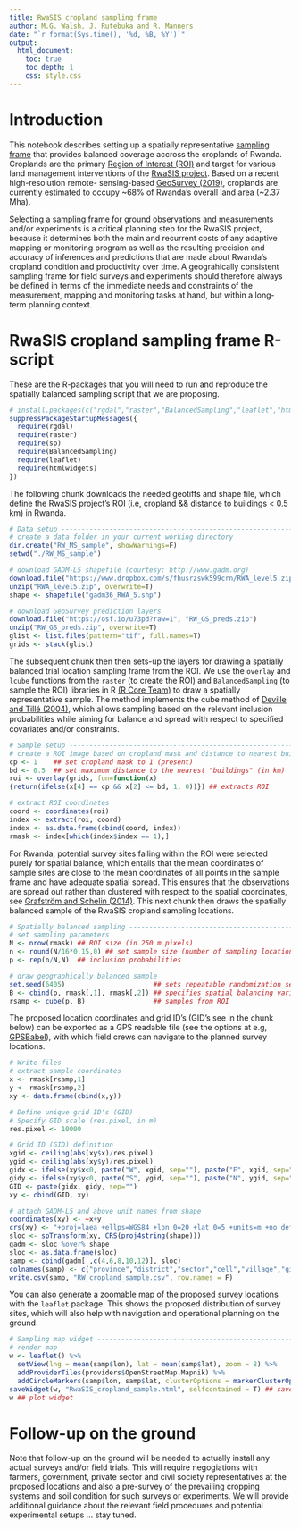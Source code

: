 ```yaml
---
title: RwaSIS cropland sampling frame
author: M.G. Walsh, J. Rutebuka and R. Manners
date: "`r format(Sys.time(), '%d, %B, %Y')`"
output:
  html_document:
    toc: true
    toc_depth: 1
    css: style.css
---
```


# Introduction

This notebook describes setting up a spatially representative [sampling frame](https://en.wikipedia.org/wiki/Sampling_frame) that provides balanced coverage accross the croplands of Rwanda. Croplands are the primary [Region of Interest (ROI)](https://en.wikipedia.org/wiki/Region_of_interest) and target for various land management interventions of the [RwaSIS project](https://minagri.prod.risa.rw/updates/news-details/rwanda-launches-soil-information-service-project-to-improve-agriculture-productivity). Based on a recent high-resolution remote- sensing-based [GeoSurvey (2019)](https://osf.io/w5e6c/), croplands are currently estimated to occupy ~68% of Rwanda's overall land area (~2.37 Mha).

Selecting a sampling frame for ground observations and measurements and/or experiments is a critical planning step for the RwaSIS project, because it determines both the main and recurrent costs of any adaptive mapping or monitoring program as well as the resulting precision and accuracy of inferences and predictions that are made about Rwanda's cropland condition and productivity over time. A geograhically consistent sampling frame for field surveys and experiments should therefore always be defined in terms of the immediate needs and constraints of the measurement, mapping and monitoring tasks at hand, but within a long-term planning context.

# RwaSIS cropland sampling frame R-script

These are the R-packages that you will need to run and reproduce the spatially balanced sampling script that we are proposing.

```r
# install.packages(c("rgdal","raster","BalancedSampling","leaflet","htmlwidgets"), dependencies=T)
suppressPackageStartupMessages({
  require(rgdal)
  require(raster)
  require(sp)
  require(BalancedSampling)
  require(leaflet)
  require(htmlwidgets)
})
```

The following chunk downloads the needed geotiffs and shape file, which define the RwaSIS project's ROI (i.e, cropland && distance to buildings < 0.5 km) in Rwanda.

```r
# Data setup --------------------------------------------------------------
# create a data folder in your current working directory
dir.create("RW_MS_sample", showWarnings=F)
setwd("./RW_MS_sample")

# download GADM-L5 shapefile (courtesy: http://www.gadm.org)
download.file("https://www.dropbox.com/s/fhusrzswk599crn/RWA_level5.zip?raw=1", "RWA_level5.zip")
unzip("RWA_level5.zip", overwrite=T)
shape <- shapefile("gadm36_RWA_5.shp")

# download GeoSurvey prediction layers
download.file("https://osf.io/u73pd?raw=1", "RW_GS_preds.zip")
unzip("RW_GS_preds.zip", overwrite=T)
glist <- list.files(pattern="tif", full.names=T)
grids <- stack(glist)
```

The subsequent chunk then then sets-up the layers for drawing a spatially balanced trial location sampling frame from the ROI. We use the `overlay` and `lcube` functions from the `raster` (to create the ROI) and `BalancedSampling` (to sample the ROI) libraries in R [(R Core Team)](https://cran.univ-paris1.fr/web/packages/dplR/vignettes/intro-dplR.pdf) to draw a spatially representative sample. The method implements the cube method of [Deville and Tillé (2004)](https://academic.oup.com/biomet/article-abstract/91/4/893/459329?redirectedFrom=fulltext), which allows sampling based on the relevant inclusion probabilities while aiming for balance and spread with respect to speciﬁed covariates and/or constraints. 

```r
# Sample setup ------------------------------------------------------------
# create a ROI image based on cropland mask and distance to nearest buildings
cp <- 1    ## set cropland mask to 1 (present)
bd <- 0.5  ## set maximum distance to the nearest "buildings" (in km)
roi <- overlay(grids, fun=function(x) 
{return(ifelse(x[4] == cp && x[2] <= bd, 1, 0))}) ## extracts ROI

# extract ROI coordinates
coord <- coordinates(roi)
index <- extract(roi, coord)
index <- as.data.frame(cbind(coord, index))
rmask <- index[which(index$index == 1),]
```

For Rwanda, potential survey sites falling within the ROI were selected purely for spatial balance, which entails that the mean coordinates of sample sites are close to the mean coordinates of all points in the sample frame and have adequate spatial spread. This ensures that the observations are spread out rather than clustered with respect to the spatial coordinates, see [Grafström and Schelin (2014)](https://cran.r-project.org/web/packages/BalancedSampling/index.html). This next chunk then draws the spatially balanced sample of the RwaSIS cropland sampling locations.

```r
# Spatially balanced sampling ---------------------------------------------
# set sampling parameters
N <- nrow(rmask) ## ROI size (in 250 m pixels)
n <- round(N/16*0.15,0) ## set sample size (number of sampling locations)
p <- rep(n/N,N)  ## inclusion probabilities

# draw geographically balanced sample
set.seed(6405)                      ## sets repeatable randomization seed
B <- cbind(p, rmask[,1], rmask[,2]) ## specifies spatial balancing variables
rsamp <- cube(p, B)                 ## samples from ROI
```

The proposed location coordinates and grid ID's (GID's see in the chunk below) can be exported as a GPS readable file (see the options at e.g, [GPSBabel](https://www.gpsbabel.org)), with which field crews can navigate to the planned survey locations.

```r
# Write files -------------------------------------------------------------
# extract sample coordinates
x <- rmask[rsamp,1]
y <- rmask[rsamp,2]
xy <- data.frame(cbind(x,y))

# Define unique grid ID's (GID)
# Specify GID scale (res.pixel, in m)
res.pixel <- 10000

# Grid ID (GID) definition
xgid <- ceiling(abs(xy$x)/res.pixel)
ygid <- ceiling(abs(xy$y)/res.pixel)
gidx <- ifelse(xy$x<0, paste("W", xgid, sep=""), paste("E", xgid, sep=""))
gidy <- ifelse(xy$y<0, paste("S", ygid, sep=""), paste("N", ygid, sep=""))
GID <- paste(gidx, gidy, sep="")
xy <- cbind(GID, xy)

# attach GADM-L5 and above unit names from shape
coordinates(xy) <- ~x+y
crs(xy) <- "+proj=laea +ellps=WGS84 +lon_0=20 +lat_0=5 +units=m +no_defs"
sloc <- spTransform(xy, CRS(proj4string(shape)))
gadm <- sloc %over% shape
sloc <- as.data.frame(sloc)
samp <- cbind(gadm[ ,c(4,6,8,10,12)], sloc)
colnames(samp) <- c("province","district","sector","cell","village","gid","lon","lat")
write.csv(samp, "RW_cropland_sample.csv", row.names = F)
```

You can also generate a zoomable map of the proposed survey locations with the `leaflet` package. This shows the proposed distribution of survey sites, which will also help with navigation and operational planning on the ground.

```r
# Sampling map widget -----------------------------------------------------
# render map
w <- leaflet() %>%
  setView(lng = mean(samp$lon), lat = mean(samp$lat), zoom = 8) %>%
  addProviderTiles(providers$OpenStreetMap.Mapnik) %>%
  addCircleMarkers(samp$lon, samp$lat, clusterOptions = markerClusterOptions())
saveWidget(w, "RwaSIS_cropland_sample.html", selfcontained = T) ## save widget
w ## plot widget 
```

# Follow-up on the ground

Note that follow-up on the ground will be needed to actually install any actual surveys and/or field trials. This will require negogiations with farmers, government, private sector and civil society representatives at the proposed locations and also a pre-survey of the prevailing cropping systems and soil condition for such surveys or experiments. We will provide additional guidance about the relevant field procedures and potential experimental setups ... stay tuned.

